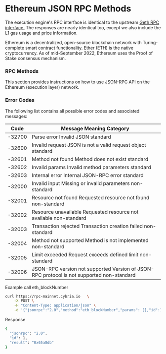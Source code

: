 # Ethereum JSON RPC Methods
The execution engine's RPC interface is identical to the upstream [Geth RPC interface.](https://geth.ethereum.org/docs/rpc/server) The responses are nearly identical too, except we also include the L1 gas usage and price information.

Ethereum is a decentralized, open-source blockchain network with Turing-complete smart contract functionality. Ether (ETH) is the native cryptocurrency. As of mid-September 2022, Ethereum uses the Proof of Stake consensus mechanism.

### RPC Methods
This section provides instructions on how to use JSON-RPC API on the Ethereum (execution layer) network. 

### Error Codes
The following list contains all possible error codes and associated messages:

| Code                        | Message	Meaning	Category                                                                   |
| --------------------------- | ------------------------------------------------------------------------------------------ |
| -32700	|  Parse error	Invalid JSON standard                                                                          |
| -32600	|  Invalid request	JSON is not a valid request object standard                                                |
| -32601    | 	Method not found Method does not exist standard                                                            |
| -32602    | 	Invalid params Invalid method parameters standard                                                          |
| -32603    | 	Internal error Internal JSON-RPC error standard                                                            |
| -32000    | 	Invalid input Missing or invalid parameters	non-standard                                                   |
| -32001    | 	Resource not found	Requested resource not found non-standard                                              |
| -32002    | 	Resource unavailable Requested resource not available non-standard                                         |
| -32003    | 	Transaction rejected Transaction creation failed non-standard                                              |
| -32004    | 	Method not supported Method is not implemented non-standard                                                |
| -32005    | 	Limit exceeded	Request exceeds defined limit non-standard                                                 |
| -32006	|  JSON-RPC version not supported	Version of JSON-RPC protocol is not supported non-standard                 |


Example call eth_blockNumber

```bash filename="shell" copy
curl https://rpc-mainnet.cybria.io	 \
    -X POST \
    -H "Content-Type: application/json" \
    -d '{"jsonrpc":"2.0","method":"eth_blockNumber","params": [],"id":1}' | jq
```

Response 

```bash filename="shell" copy
{
  "jsonrpc": "2.0",
  "id": 1,
  "result": "0x65a8db"
}
```